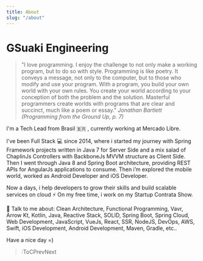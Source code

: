 ```yaml
---
title: About
slug: "/about"
---
```


# GSuaki Engineering

> "I love programming. I enjoy the challenge to not only make a working program,
> but to do so with style. Programming is like poetry. It conveys a message, not only
> to the computer, but to those who modify and use your program. With a program,
> you build your own world with your own rules. You create your world according
> to your conception of both the problem and the solution. Masterful programmers
> create worlds with programs that are clear and succinct, much like a poem or
> essay."
> <cite>Jonathan Bartlett (Programming from the Ground Up, p. 7)</cite>

I'm a Tech Lead from Brasil 🇧🇷 , currently working at Mercado Libre.

I've been Full Stack 💻 since 2014, where i started my journey with Spring Framework projects written in Java 7 for Server Side and a mix salad of ChaplinJs Controllers with BackboneJs MVVM structure as Client Side. Then I went through Java 8 and Spring Boot architecture, providing REST APIs for AngularJs applications to consume. Then i’m explored the mobile world, worked as Android Developer and iOS Developer.

Now a days, i help developers to grow their skills and build scalable services on cloud ⚡ On my free time, i work on my Startup Contrata Show.

💬 Talk to me about: Clean Architecture, Functional Programming, Vavr, Arrow Kt, Kotlin, Java, Reactive Stack, SOLID, Spring Boot, Spring Cloud, Web Development, JavaScript, VueJs, React, SSR, NodeJS, DevOps, AWS, Swift, iOS Development, Android Development, Maven, Gradle, etc..

Have a nice day =)

> :ToCPrevNext